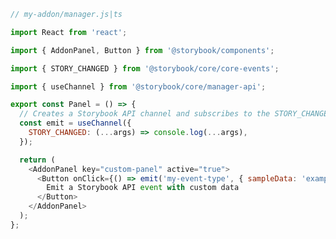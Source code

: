 ```js
// my-addon/manager.js|ts

import React from 'react';

import { AddonPanel, Button } from '@storybook/components';

import { STORY_CHANGED } from '@storybook/core/core-events';

import { useChannel } from '@storybook/core/manager-api';

export const Panel = () => {
  // Creates a Storybook API channel and subscribes to the STORY_CHANGED event
  const emit = useChannel({
    STORY_CHANGED: (...args) => console.log(...args),
  });

  return (
    <AddonPanel key="custom-panel" active="true">
      <Button onClick={() => emit('my-event-type', { sampleData: 'example' })}>
        Emit a Storybook API event with custom data
      </Button>
    </AddonPanel>
  );
};
```
